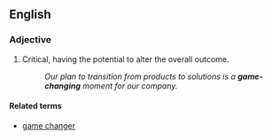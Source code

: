 ==English==

===Adjective===
{{en-adj|head=[[game]]-[[changing]]|-}}

# {{sports|or|figuratively}} Critical, having the potential to alter the overall outcome. 
#: ''Our plan to transition from products to solutions is a '''game-changing''' moment for our company.''

====Related terms====
* [[game changer]]